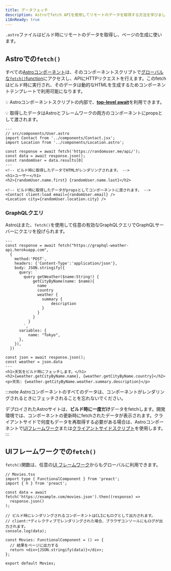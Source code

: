 ```yaml
---
title: データフェッチ
description: Astroでfetch APIを使用してリモートのデータを取得する方法を学びましょう。
i18nReady: true
---
```

`.astro`ファイルはビルド時にリモートのデータを取得し、ページの生成に使います。

## Astroでの`fetch()`

すべての[Astroコンポーネント](/ja/core-concepts/astro-components/)は、そのコンポーネントスクリプトで[グローバルな`fetch()`function](https://developer.mozilla.org/ja/docs/Web/API/fetch)にアクセスし、APIにHTTPリクエストを行えます。このfetchはビルド時に実行され、そのデータは動的なHTMLを生成するためコンポーネントテンプレートで利用可能になります。

💡 Astroコンポーネントスクリプトの内部で、[**top-level await**](https://developer.mozilla.org/ja/docs/Web/JavaScript/Reference/Operators/await#top_level_await)を利用できます。

💡 取得したデータはAstroとフレームワークの両方のコンポーネントにpropsとして渡されます。

```astro
---
// src/components/User.astro
import Contact from '../components/Contact.jsx';
import Location from '../components/Location.astro';

const response = await fetch('https://randomuser.me/api/');
const data = await response.json();
const randomUser = data.results[0]
---
<!-- ビルド時に取得したデータでHTMLがレンダリングされます。 -->
<h1>ユーザー</h1>
<h2>{randomUser.name.first} {randomUser.name.last}</h2>

<!-- ビルド時に取得したデータがpropsとしてコンポーネントに渡されます。 -->
<Contact client:load email={randomUser.email} />
<Location city={randomUser.location.city} />
```

### GraphQLクエリ

Astroはまた、`fetch()`を使用して任意の有効なGraphQLクエリでGraphQLサーバーにクエリを投げられます。

```astro
---
const response = await fetch("https://graphql-weather-api.herokuapp.com",
  {
    method:'POST',
    headers: {'Content-Type':'application/json'},
    body: JSON.stringify({
      query: `
        query getWeather($name:String!) {
            getCityByName(name: $name){
              name
              country
              weather {
                summary {
                    description
                }
              }
            }
          }
        `,
      variables: {
          name: "Tokyo",
      },
    }),
  })

const json = await response.json();
const weather = json.data
---
<h1>天気をビルド時にフェッチします。</h1>
<h2>{weather.getCityByName.name}, {weather.getCityByName.country}</h2>
<p>天気: {weather.getCityByName.weather.summary.description}</p>
```

:::note
Astroコンポーネントのすべてのデータは、コンポーネントがレンダリングされるときにフェッチされることを忘れないでください。

デプロイされたAstroサイトは、**ビルド時に一度だけ**データをfetchします。開発環境では、コンポーネントの更新時にfetchされたデータが表示されます。クライアントサイドで何度もデータを再取得する必要がある場合は、Astroコンポーネントで[UIフレームワーク](/ja/core-concepts/framework-components/)または[クライアントサイドスクリプト](/ja/guides/client-side-scripts/)を使用します。
:::

## UIフレームワークでの`fetch()`

`fetch()`関数は、任意の[UI フレームワーク](/ja/core-concepts/framework-components/)からもグローバルに利用できます。

```tsx
// Movies.tsx
import type { FunctionalComponent } from 'preact';
import { h } from 'preact';

const data = await fetch('https://example.com/movies.json').then((response) =>
  response.json()
);

// ビルド時にレンダリングされるコンポーネントはCLIにもログとして出力されます。
// client:*ディレクティブでレンダリングされた場合、ブラウザコンソールにもログが出力されます。
console.log(data);

const Movies: FunctionalComponent = () => {
  // 結果をページに出力する
  return <div>{JSON.stringify(data)}</div>;
};

export default Movies;
```
